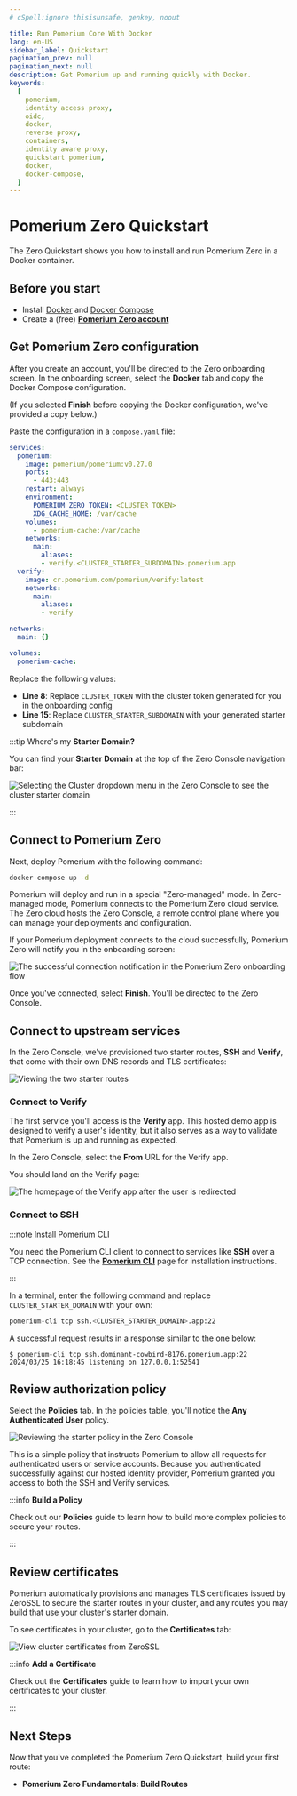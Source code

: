 ```yaml
---
# cSpell:ignore thisisunsafe, genkey, noout

title: Run Pomerium Core With Docker
lang: en-US
sidebar_label: Quickstart
pagination_prev: null
pagination_next: null
description: Get Pomerium up and running quickly with Docker.
keywords:
  [
    pomerium,
    identity access proxy,
    oidc,
    docker,
    reverse proxy,
    containers,
    identity aware proxy,
    quickstart pomerium,
    docker,
    docker-compose,
  ]
---
```



# Pomerium Zero Quickstart

The Zero Quickstart shows you how to install and run Pomerium Zero in a Docker container.

## Before you start

- Install [Docker](https://docs.docker.com/install/) and [Docker Compose](https://docs.docker.com/compose/install/)
- Create a (free) [**Pomerium Zero account**](https://console.pomerium.app/create-account)

## Get Pomerium Zero configuration

After you create an account, you'll be directed to the Zero onboarding screen. In the onboarding screen, select the **Docker** tab and copy the Docker Compose configuration.

(If you selected **Finish** before copying the Docker configuration, we've provided a copy below.)

Paste the configuration in a `compose.yaml` file:

```yaml title="compose.yaml" {8,15} showLineNumbers
services:
  pomerium:
    image: pomerium/pomerium:v0.27.0
    ports:
      - 443:443
    restart: always
    environment:
      POMERIUM_ZERO_TOKEN: <CLUSTER_TOKEN>
      XDG_CACHE_HOME: /var/cache
    volumes:
      - pomerium-cache:/var/cache
    networks:
      main:
        aliases:
        - verify.<CLUSTER_STARTER_SUBDOMAIN>.pomerium.app
  verify:
    image: cr.pomerium.com/pomerium/verify:latest
    networks:
      main:
        aliases:
        - verify

networks:
  main: {}

volumes:
  pomerium-cache:
```

Replace the following values:

- **Line 8**: Replace `CLUSTER_TOKEN` with the cluster token generated for you in the onboarding config
- **Line 15**: Replace `CLUSTER_STARTER_SUBDOMAIN` with your generated starter subdomain

:::tip Where's my **Starter Domain?**

You can find your **Starter Domain** at the top of the Zero Console navigation bar:

![Selecting the Cluster dropdown menu in the Zero Console to see the cluster starter domain](./img/quickstart/starter-domain.png)

:::

## Connect to Pomerium Zero

Next, deploy Pomerium with the following command:

```bash
docker compose up -d
```

Pomerium will deploy and run in a special "Zero-managed" mode. In Zero-managed mode, Pomerium connects to the Pomerium Zero cloud service. The Zero cloud hosts the Zero Console, a remote control plane where you can manage your deployments and configuration.

If your Pomerium deployment connects to the cloud successfully, Pomerium Zero will notify you in the onboarding screen:

![The successful connection notification in the Pomerium Zero onboarding flow](./img/quickstart/zero-quickstart-connection.png)

Once you've connected, select **Finish**. You'll be directed to the Zero Console.

## Connect to upstream services

In the Zero Console, we've provisioned two starter routes, **SSH** and **Verify**, that come with their own DNS records and TLS certificates:

![Viewing the two starter routes](./img/quickstart/pz-quickstart-routes.png)

### Connect to Verify

The first service you'll access is the **Verify** app. This hosted demo app is designed to verify a user's identity, but it also serves as a way to validate that Pomerium is up and running as expected.

In the Zero Console, select the **From** URL for the Verify app.

You should land on the Verify page:

![The homepage of the Verify app after the user is redirected](./img/quickstart/pz-identity-verified.png)

### Connect to SSH

:::note Install Pomerium CLI

You need the Pomerium CLI client to connect to services like **SSH** over a TCP connection. See the [**Pomerium CLI**](/docs/deploy/clients/pomerium-cli) page for installation instructions.

:::

In a terminal, enter the following command and replace `CLUSTER_STARTER_DOMAIN` with your own:

```bash
pomerium-cli tcp ssh.<CLUSTER_STARTER_DOMAIN>.app:22
```

A successful request results in a response similar to the one below:

```shell-session
$ pomerium-cli tcp ssh.dominant-cowbird-8176.pomerium.app:22
2024/03/25 16:18:45 listening on 127.0.0.1:52541
```

## Review authorization policy

Select the **Policies** tab. In the policies table, you'll notice the **Any Authenticated User** policy.

![Reviewing the starter policy in the Zero Console](./img/quickstart/pz-quickstart-policy.png)

This is a simple policy that instructs Pomerium to allow all requests for authenticated users or service accounts. Because you authenticated successfully against our hosted identity provider, Pomerium granted you access to both the SSH and Verify services.

:::info **Build a Policy**

Check out our **Policies** guide to learn how to build more complex policies to secure your routes.

:::

## Review certificates

Pomerium automatically provisions and manages TLS certificates issued by ZeroSSL to secure the starter routes in your cluster, and any routes you may build that use your cluster's starter domain.

To see certificates in your cluster, go to the **Certificates** tab:

![View cluster certificates from ZeroSSL](./img/quickstart/cluster-certs.png)

:::info **Add a Certificate**

Check out the **Certificates** guide to learn how to import your own certificates to your cluster.

:::

## Next Steps

Now that you've completed the Pomerium Zero Quickstart, build your first route:

- **Pomerium Zero Fundamentals: Build Routes**
